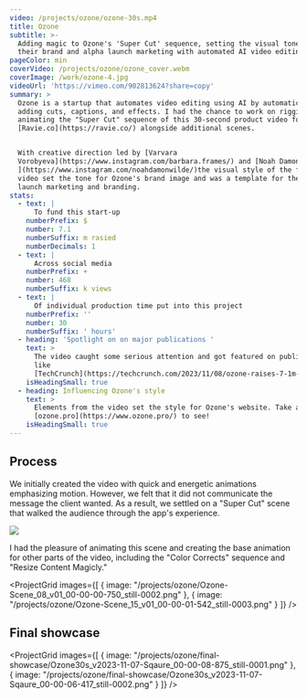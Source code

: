 ```yaml
---
video: /projects/ozone/ozone-30s.mp4
title: Ozone
subtitle: >-
  Adding magic to Ozone's 'Super Cut' sequence, setting the visual tone for
  their brand and alpha launch marketing with automated AI video editing.
pageColor: min
coverVideo: /projects/ozone/ozone_cover.webm
coverImage: /work/ozone-4.jpg
videoUrl: 'https://vimeo.com/902813624?share=copy'
summary: >
  Ozone is a startup that automates video editing using AI by automatically
  adding cuts, captions, and effects. I had the chance to work on rigging and
  animating the "Super Cut" sequence of this 30-second product video for
  [Ravie.co](https://ravie.co/) alongside additional scenes.


  With creative direction led by [Varvara
  Vorobyeva](https://www.instagram.com/barbara.frames/) and [Noah Damon Wilde,
  ](https://www.instagram.com/noahdamonwilde/)the visual style of the final
  video set the tone for Ozone's brand image and was a template for their alpha
  launch marketing and branding.
stats:
  - text: |
      To fund this start-up
    numberPrefix: $
    number: 7.1
    numberSuffix: m rasied
    numberDecimals: 1
  - text: |
      Across social media
    numberPrefix: +
    number: 468
    numberSuffix: k views
  - text: |
      Of individual production time put into this project
    numberPrefix: ''
    number: 30
    numberSuffix: ' hours'
  - heading: 'Spotlight on on major publications '
    text: >
      The video caught some serious attention and got featured on publications
      like
      [TechCrunch](https://techcrunch.com/2023/11/08/ozone-raises-7-1m-to-scale-its-ai-powered-collaborative-video-editor/).
    isHeadingSmall: true
  - heading: Influencing Ozone's style
    text: >
      Elements from the video set the style for Ozone's website. Take a peek at
      [ozone.pro](https://www.ozone.pro/) to see!
    isHeadingSmall: true
---
```


## Process

We initially created the video with quick and energetic animations emphasizing motion. However, we felt that it did not communicate the message the client wanted. As a result, we settled on a "Super Cut" scene that walked the audience through the app's experience.

![](/projects/ozone/Ozone-Scene_06_v01_00-00-01-208_still-0001.png)

I had the pleasure of animating this scene and creating the base animation for other parts of the video, including the "Color Corrects" sequence and "Resize Content Magicly."

<ProjectGrid
  images={[
    { image: "/projects/ozone/Ozone-Scene_08_v01_00-00-00-750_still-0002.png" },
    { image: "/projects/ozone/Ozone-Scene_15_v01_00-00-01-542_still-0003.png" }
  ]}
/>

## Final showcase

<ProjectGrid
  images={[
    {
      image:
        "/projects/ozone/final-showcase/Ozone30s_v2023-11-07-Sqaure_00-00-08-875_still-0001.png"
    },
    {
      image:
        "/projects/ozone/final-showcase/Ozone30s_v2023-11-07-Sqaure_00-00-06-417_still-0002.png"
    }
  ]}
/>
